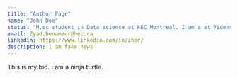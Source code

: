 ```yaml
---
title: "Author Page"
name: "John Doe"
status: "M.sc student in Data science at HEC Montreal. I am a at Videns."
email: Zyad.benameur@hec.ca
linkedin: https://www.linkedin.com/in/zben/
description: I am fake news
---
```


This is my bio. I am a ninja turtle.